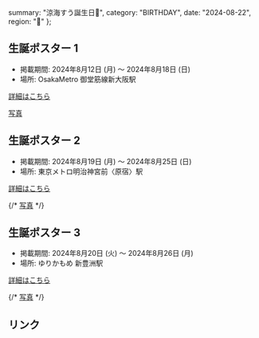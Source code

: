   summary: "涼海すう誕生日🩵",
  category: "BIRTHDAY",
  date: "2024-08-22",
  region: "🎂"
};

## 生誕ポスター 1

* 掲載期間: 2024年8月12日 (月) ～ 2024年8月18日 (日)
* 場所: OsakaMetro 御堂筋線新大阪駅

[詳細はこちら](https://x.com/su822takaneko/status/1822830370485862581)

[写真](https://x.com/su822takaneko/status/1824274840255447411)

## 生誕ポスター 2

* 掲載期間: 2024年8月19日 (月) ～ 2024年8月25日 (日)
* 場所: 東京メトロ明治神宮前〈原宿〉駅

[詳細はこちら](https://x.com/su822takaneko/status/1825367086119391474)

{/* [写真](https://x.com/su822takaneko/status/1824274840255447411) */}

## 生誕ポスター 3

* 掲載期間: 2024年8月20日 (火) ～ 2024年8月26日 (月)
* 場所: ゆりかもめ 新豊洲駅

[詳細はこちら](https://x.com/takanekocn/status/1825738006898290922)

{/* [写真](https://x.com/su822takaneko/status/1824274840255447411) */}

## リンク

